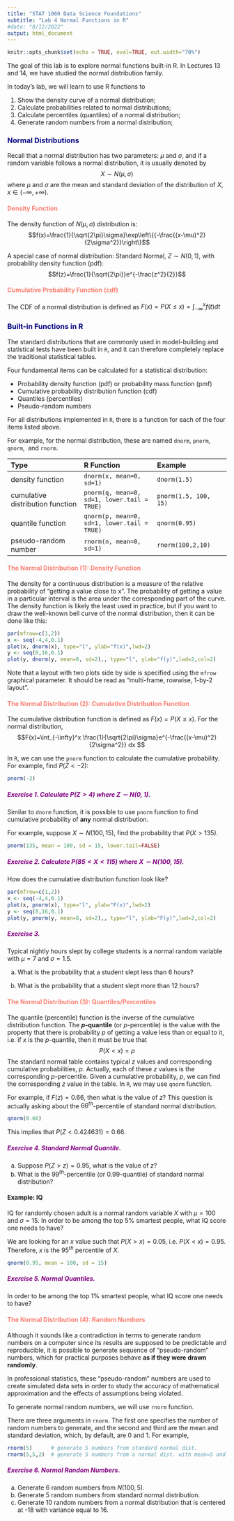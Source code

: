 ---
title: "STAT 1060 Data Science Foundations"
subtitle: "Lab 4 Normal Functions in R"
#date: "8/12/2022"
output: html_document
---

```{r setup, include=FALSE}
knitr::opts_chunk$set(echo = TRUE, eval=TRUE, out.width="70%")
```

The goal of this lab is to explore normal functions built-in R. In Lectures 13 and 14, we have studied the normal distribution family. 

In today's lab, we will learn to use R functions to 

1. Show the density curve of a normal distribution;
2. Calculate probabilities related to normal distributions;
3. Calculate percentiles (quantiles) of a normal distribution;
4. Generate random numbers from a normal distribution;

### <span style="color:navy"> Normal Distributions </span>
Recall that a normal distribution has two parameters: $\mu$ and $\sigma$, and if a random variable follows a normal distribution, it is usually denoted by
$$X\sim N(\mu,\sigma)$$
where $\mu$ and $\sigma$ are the mean and standard deviation of the distribution of $X$, $x\in (-\infty,+\infty)$. 

#### <span style="color:salmon">Density Function</span>
The density function of $N(\mu,\sigma)$ distribution is:
$$f(x)=\frac{1}{\sqrt{2\pi}\sigma}\exp\left\{{-\frac{(x-\mu)^2}{2\sigma^2}}\right\}$$

A special case of normal distribution: Standard Normal, $Z\sim N(0,1)$, with probability density function (pdf):
$$f(z)=\frac{1}{\sqrt{2\pi}}e^{-\frac{z^2}{2}}$$

#### <span style="color:salmon">Cumulative Probability Function (cdf)</span>
The CDF of a normal distribution is defined as
$F(x)=P(X\le x) =\int_{-\infty}^{x}f(t)dt$

### <span style="color:navy"> Built-in Functions in R </span>
The standard distributions that are commonly used in model-building and statistical tests have been built in `R`, and it can therefore completely replace the traditional statistical tables.

Four fundamental items can be calculated for a statistical distribution:

- Probability density function (pdf) or probability mass function (pmf)
- Cumulative probability distribution function (cdf)
- Quantiles (percentiles)
- Pseudo-random numbers

For all distributions implemented in `R`, there is a function for each of the four items listed above.

For example, for the normal distribution, these are named `dnorm`, `pnorm`, `qnorm`,\  and `rnorm`.

| Type | R Function | Example|
|:--|:--|:--|
|density function | `dnorm(x, mean=0, sd=1)` | `dnorm(1.5)`|
|cumulative distribution function | `pnorm(q, mean=0, sd=1, lower.tail = TRUE)`| `pnorm(1.5, 100, 15)`|
|quantile function| `qnorm(p, mean=0, sd=1, lower.tail = TRUE)` | `qnorm(0.95)`|
|pseudo-random number| `rnorm(n, mean=0, sd=1)`| `rnorm(100,2,10)`|

#### <span style="color:salmon">The Normal Distribution (1): Density Function </span>

The density for a continuous distribution is a measure of the relative probability of "getting a value close to x". The probability of getting a value in a particular interval is the area under the corresponding part of the curve. 
The density function is likely the least used in practice, but if you want to draw the well-known bell curve of the normal distribution, then it can be done like this:

```{r,fig.height=4}
par(mfrow=c(1,2))
x <- seq(-4,4,0.1)
plot(x, dnorm(x), type="l", ylab="f(x)",lwd=2)
y <- seq(0,16,0.1)
plot(y, dnorm(y, mean=8, sd=2),, type="l", ylab="f(y)",lwd=2,col=2)
```

Note that a layout with two plots side by side is specified using the `mfrow` graphical parameter. It should be read as "multi-frame, rowwise, 1-by-2 layout".



#### <span style="color:salmon">The Normal Distribution (2): Cumulative Distribution Function </span>

The cumulative distribution function is defined as $F(x)=P(X\le x).$ For the normal distribution, 
$$F(x)=\int_{-\infty}^x \frac{1}{\sqrt{2\pi}\sigma}e^{-\frac{(x-\mu)^2}{2\sigma^2}} dx $$

In `R`, we can use the `pnorm` function to calculate the cumulative probability. For example, find $P(Z<-2):$

```{r}
pnorm(-2)
```

##### <span style="color:purple"> Exercise 1. Calculate $P(Z>4)$ where $Z\sim N(0,1)$.</span>


Similar to `dnorm` function, it is possible to use `pnorm` function to find cumulative probability of **any** normal distribution. 

For example, suppose $X\sim N(100,15),$ find the probability that $P(X>135).$
```{r}
pnorm(135, mean = 100, sd = 15, lower.tail=FALSE)
```

##### <span style="color:purple"> Exercise 2. Calculate $P(85 <X < 115)$ where $X\sim N(100,15).$  </span>


How does the cumulative distribution function look like?
```{r,fig.height=4}
par(mfrow=c(1,2))
x <- seq(-4,4,0.1)
plot(x, pnorm(x), type="l", ylab="F(x)",lwd=2)
y <- seq(0,16,0.1)
plot(y, pnorm(y, mean=8, sd=2),, type="l", ylab="F(y)",lwd=2,col=2)
```

##### <span style="color:purple"> Exercise 3. </span>

Typical nightly hours slept by college students is a normal random variable with $\mu = 7$ and $\sigma = 1.5$. 

(a) What is the probability that a student slept less than 6 hours?

(b) What is the probability that a student slept more than 12 hours?

#### <span style="color:salmon">The Normal Distribution (3): Quantiles/Percentiles </span>

The quantile (percentile) function is the inverse of the cumulative distribution function. The **$p$-quantile** (or $p$-percentile) is the value with the property that there is probability $p$ of getting a value less than or equal to it, i.e. if $x$ is the $p$-quantile, then it must be true that
$$P(X<x)=p$$
The standard normal table contains typical $z$ values and corresponding cumulative probabilities, $p$. Actually, each of these $z$ values is the corresponding $p$-percentile. Given a cumulative probability, $p$, we can find the corresponding $z$ value in the table. In `R`, we may use `qnorm` function.

For example, if $F(z)=0.66,$ then what is the value of $z?$ This question is actually asking about the $66^{th}$-percentile of standard normal distribution.
```{r}
qnorm(0.66)
```
This implies that $P(Z<0.424631)=0.66$.

##### <span style="color:purple"> Exercise 4. Standard Normal Quantile.</span>

(a) Suppose $P(Z>z)=0.95$, what is the value of $z$?
(b) What is the $99^{th}$-percentile (or 0.99-quantile) of standard normal distribution?

#### Example: IQ
IQ for randomly chosen adult is a normal random variable $X$ with $\mu=100$ and $\sigma=15.$ In order to be among the top 5% smartest people, what IQ score one needs to have?

We are looking for an $x$ value such that $P(X>x) = 0.05,$ i.e. $P(X<x)=0.95.$ Therefore, $x$ is the $95^{th}$ percentile of $X.$

```{r}
qnorm(0.95, mean = 100, sd = 15)
```

##### <span style="color:purple"> Exercise 5. Normal Quantiles.</span>
In order to be among the top 1% smartest people, what IQ score one needs to have? 


#### <span style="color:salmon">The Normal Distribution (4): Random Numbers </span>

Although it sounds like a contradiction in terms to generate random numbers on a computer since its results are supposed to be predictable and reproducible, it is possible to generate sequence of "pseudo-random" numbers, which for practical purposes behave **as if they were drawn randomly**.

In professional statistics, these "pseudo-random" numbers are used to create simulated data sets in order to study the accuracy of mathematical approximation and the effects of assumptions being violated. 

To generate normal random numbers, we will use `rnorm` function.

There are three arguments in `rnorm`. The first one specifies the number of random numbers to generate, and the second and third are the mean and standard deviation, which, by default, are 0 and 1. For example,
```{r}
rnorm(5)      # generate 5 numbers from standard normal dist.
rnorm(5,5,2)  # generate 5 numbers from a normal dist. with mean=5 and sd=2.
```

##### <span style="color:purple"> Exercise 6. Normal Random Numbers.</span>

(a) Generate 6 random numbers from $N(100,5)$.
(b) Generate 5 random numbers from standard normal distribution.
(c) Generate 10 random numbers from a normal distribution that is centered at -18 with variance equal to 16. 

